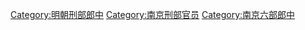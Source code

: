 [[Category:明朝刑部郎中|Category:明朝刑部郎中]]
[[Category:南京刑部官员|Category:南京刑部官员]]
[[Category:南京六部郎中|Category:南京六部郎中]]